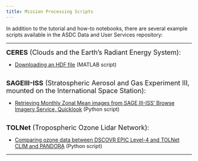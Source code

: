 ```yaml
---
title: Mission Processing Scripts
---
```


In addition to the tutorial and how-to notebooks, there are several example scripts available in the ASDC Data and User Services repository:

---

<font size="4">**CERES** (Clouds and the Earth's Radiant Energy System):</font>

- [Downloading an HDF file](https://github.com/nasa/ASDC_Data_and_User_Services/blob/main/_additional_scripts/CERES_Terra/CERES.m) (MATLAB script)

<br>
<font size="4">**SAGEIII-ISS** (Stratospheric Aerosol and Gas Experiment III, mounted on the International Space Station):</font>

- [Retrieving Monthly Zonal Mean images from SAGE III-ISS' Browse Imagery Service, Quicklook](https://github.com/nasa/ASDC_Data_and_User_Services/blob/main/_additional_scripts/SAGEIII-ISS/sage_quicklook.py) (Python script)

<br>
<font size="4">**TOLNet** (Tropospheric Ozone Lidar Network):</font>

- [Comparing ozone data between DSCOVR EPIC Level-4 and TOLNet CLIM and PANDORA](https://github.com/nasa/ASDC_Data_and_User_Services/blob/main/_additional_scripts/TOLNet/DSCOVR_EPIC_L4_TrO3_vs_tolnet_clim_vs_pandora.py) (Python script)

---

